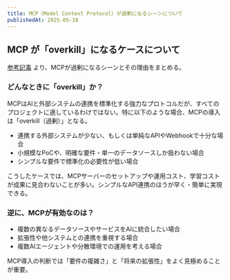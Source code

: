 ```yaml
---
title: MCP（Model Context Protocol）が過剰になるシーンについて
publishedAt: 2025-05-18
---
```


## MCP が「overkill」になるケースについて

[参考記事](https://www.thoughtworks.com/en-us/insights/blog/generative-ai/model-context-protocol-beneath-hype) より、MCPが過剰になるシーンとその理由をまとめる。

### どんなときに「overkill」か？

MCPはAIと外部システムの連携を標準化する強力なプロトコルだが、すべてのプロジェクトに適しているわけではない。特に以下のような場合、MCPの導入は「overkill（過剰）」となる。

- 連携する外部システムが少ない、もしくは単純なAPIやWebhookで十分な場合
- 小規模なPoCや、明確な要件・単一のデータソースしか扱わない場合
- シンプルな要件で標準化の必要性が低い場合

こうしたケースでは、MCPサーバーのセットアップや運用コスト、学習コストが成果に見合わないことが多い。シンプルなAPI連携のほうが早く・簡単に実現できる。

### 逆に、MCPが有効なのは？

- 複数の異なるデータソースやサービスをAIに統合したい場合
- 拡張性や他システムとの連携を重視する場合
- 複数AIエージェントや分散環境での運用を考える場合

MCP導入の判断では「要件の複雑さ」と「将来の拡張性」をよく見極めることが重要。
